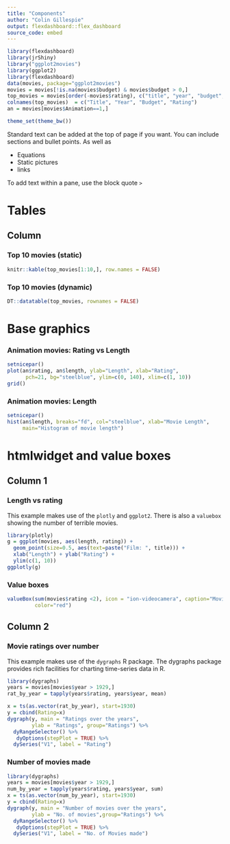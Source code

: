```yaml
---
title: "Components"
author: "Colin Gillespie"
output: flexdashboard::flex_dashboard
source_code: embed
---
```

<!--
%\VignetteEngine{knitr::rmarkdown}
%\VignetteIndexEntry{Chapter 3: h - Flexdashboard Components}
-->
```r
library(flexdashboard)
library(jrShiny)
library("ggplot2movies")
library(ggplot2)
library(flexdashboard)
data(movies, package="ggplot2movies")
movies = movies[!is.na(movies$budget) & movies$budget > 0,]
top_movies = movies[order(-movies$rating), c("title", "year", "budget", "rating"), ]
colnames(top_movies)  = c("Title", "Year", "Budget", "Rating")
an = movies[movies$Animation==1,]

theme_set(theme_bw())
```

Standard text can be added at the top of page if you want. You can include sections and bullet points. As well as

  * Equations
  * Static pictures
  * links

To add text within a pane, use the block quote `>`

Tables
===================================== 

Column {.tabset .tabset-fade}
-------------------------------------
### Top 10 movies (static)


```r
knitr::kable(top_movies[1:10,], row.names = FALSE)
```

### Top 10 movies (dynamic)

```r
DT::datatable(top_movies, rownames = FALSE)
```

Base graphics 
===================================== 

### Animation movies: Rating vs Length

```r
setnicepar()
plot(an$rating, an$length, ylab="Length", xlab="Rating", 
      pch=21, bg="steelblue", ylim=c(0, 140), xlim=c(1, 10))
grid()
```

### Animation movies: Length

```r
setnicepar()
hist(an$length, breaks="fd", col="steelblue", xlab="Movie Length", 
     main="Histogram of movie length")
```

htmlwidget and value boxes
===================================== 

Column 1 {data-width=200}
------------------------------------
### Length vs rating

This example makes use of the `plotly` and `ggplot2`. There is also a `valuebox` showing the number
of terrible movies.

```r
library(plotly)
g = ggplot(movies, aes(length, rating)) + 
  geom_point(size=0.5, aes(text=paste("Film: ", title))) + 
  xlab("Length") + ylab("Rating") + 
  ylim(c(1, 10)) 
ggplotly(g)
```

### Value boxes

```r
valueBox(sum(movies$rating <2), icon = "ion-videocamera", caption="Movies Rated less than 2", 
         color="red")
```




Column 2 {data-width=300}
-------------------------------------

### Movie ratings over number

This example makes use of the `dygraphs` R package. The dygraphs
package provides rich facilities for charting time-series data 
in R. 

```r
library(dygraphs)
years = movies[movies$year > 1929,]
rat_by_year = tapply(years$rating, years$year, mean)

x = ts(as.vector(rat_by_year), start=1930)
y = cbind(Rating=x)
dygraph(y, main = "Ratings over the years", 
        ylab = "Ratings", group="Ratings") %>% 
  dyRangeSelector() %>%
   dyOptions(stepPlot = TRUE) %>%
  dySeries("V1", label = "Rating")
```

### Number of movies made

```r
library(dygraphs)
years = movies[movies$year > 1929,]
num_by_year = tapply(years$rating, years$year, sum)
x = ts(as.vector(num_by_year), start=1930)
y = cbind(Rating=x)
dygraph(y, main = "Number of movies over the years", 
        ylab = "No. of movies",group="Ratings") %>% 
  dyRangeSelector() %>%
   dyOptions(stepPlot = TRUE) %>%
  dySeries("V1", label = "No. of Movies made")

```





